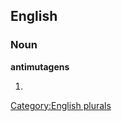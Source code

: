 ==English==

===Noun===
'''antimutagens'''

# {{plural of|[[antimutagen]]}}

[[Category:English plurals]]